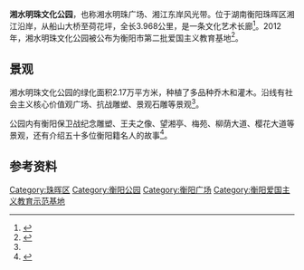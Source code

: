'''湘水明珠文化公园'''，也称湘水明珠广场、湘江东岸风光带。位于湖南衡阳珠晖区湘江沿岸，从船山大桥至荷花坪，全长3.968公里，是一条文化艺术长廊<ref name=":0">{{Cite news|url=http://hunan.voc.com.cn/xhn/article/201611/201611091004441781.html|title=[衡阳] 湘江东岸风光带：文化积淀与江景绿意同在|last=谢|first=小青|date=2016年11月9日|work=衡阳晚报|last2=陈|first2=太仰|accessdate=|archive-url=https://web.archive.org/web/20170325201458/http://hunan.voc.com.cn/xhn/article/201611/201611091004441781.html|archive-date=2017年3月25日|dead-url=yes}}</ref>。2012年，湘水明珠文化公园被公布为衡阳市第二批爱国主义教育基地<ref>{{Cite news|url=http://www.e0734.com/html/2012/0425/90268.html|title=衡阳市第二批爱教基地：12个文明场所昨授牌|last=卢|first=幼莲|date=2012年4月25日|work=中国衡阳新闻网|accessdate=|archive-url=https://web.archive.org/web/20170325024744/http://www.e0734.com/html/2012/0425/90268.html|archive-date=2017年3月25日|dead-url=yes}}</ref>。

== 景观 ==
湘水明珠文化公园的绿化面积2.17万平方米，种植了多品种乔木和灌木。沿线有社会主义核心价值观广场、抗战雕塑、景观石雕等景观<ref name=":0" />。

公园内有衡阳保卫战纪念雕塑、王夫之像、望湘亭、梅苑、柳荫大道、樱花大道等景观，还有介绍五十多位衡阳籍名人的故事<ref>{{Cite news|url=http://www.hyqss.cn/2015/may/B4470954.html|title=人文厚重、诗意栖居 湘水明珠卓然超群|last=李|first=飞跃|date=2015年5月8日|work=衡阳晚报|accessdate=|archive-date=2017年3月25日|archive-url=https://web.archive.org/web/20170325025403/http://www.hyqss.cn/2015/may/B4470954.html|dead-url=no}}</ref>。

== 参考资料 ==
{{Reflist|2}}{{衡阳公园}}{{衡阳爱国主义教育示范基地}}
[[Category:珠晖区|Category:珠晖区]]
[[Category:衡阳公园|Category:衡阳公园]]
[[Category:衡阳广场|Category:衡阳广场]]
[[Category:衡阳爱国主义教育示范基地|Category:衡阳爱国主义教育示范基地]]